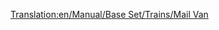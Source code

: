 [[Translation:en/Manual/Base Set/Trains/Mail Van]]

{{ru/Железнодорожное ТС|Picture=[[File:en/Mailvan.png|Почтовый вагон]] [[File:en/Mailvanx.png|Почтовый вагон]]
|Имя=Почтовый вагон
|НормЦена=£ 1,335 ($ 2,670)
|НормМасса=21 / 28 т
|НормЁмкость=30 мешков почты
|МоноЦена=£ 1,335 ($ 2,670)
|МоноМасса=21 / 29 т
|МоноЁмкость=35 мешков почты
|МагЦена=£ 1,335 ($ 2,670)
|МагМасса=21 / 30 т
|МагЁмкость=37 мешков почты
|Опис=Просто вагон для перевозки почты.
}}